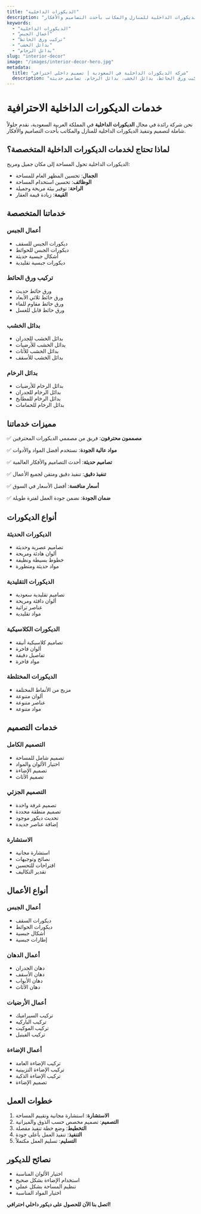 ```yaml
---
title: "الديكورات الداخلية"
description: "خدمات الديكورات الداخلية للمنازل والمكاتب بأحدث التصاميم والأفكار"
keywords:
  - "الديكورات الداخلية"
  - "أعمال الجبس"
  - "تركيب ورق الحائط"
  - "بدائل الخشب"
  - "بدائل الرخام"
slug: "interior-decor"
image: "/images/interior-decor-hero.jpg"
metadata:
  title: "شركة الديكورات الداخلية في السعودية | تصميم داخلي احترافي"
  description: "أفضل شركة ديكورات داخلية في السعودية. أعمال الجبس، تركيب ورق الحائط، بدائل الخشب، بدائل الرخام. تصاميم حديثة."
---
```


# خدمات الديكورات الداخلية الاحترافية

نحن شركة رائدة في مجال **الديكورات الداخلية** في المملكة العربية السعودية، نقدم حلولاً شاملة لتصميم وتنفيذ الديكورات الداخلية للمنازل والمكاتب بأحدث التصاميم والأفكار.

## لماذا تحتاج لخدمات الديكورات الداخلية المتخصصة؟

الديكورات الداخلية تحول المساحة إلى مكان جميل ومريح:

- **الجمال**: تحسين المظهر العام للمساحة
- **الوظائف**: تحسين استخدام المساحة
- **الراحة**: توفير بيئة مريحة وجميلة
- **القيمة**: زيادة قيمة العقار

## خدماتنا المتخصصة

### أعمال الجبس
- ديكورات الجبس للسقف
- ديكورات الجبس للحوائط
- أشكال جبسية حديثة
- ديكورات جبسية تقليدية

### تركيب ورق الحائط
- ورق حائط حديث
- ورق حائط ثلاثي الأبعاد
- ورق حائط مقاوم للماء
- ورق حائط قابل للغسل

### بدائل الخشب
- بدائل الخشب للجدران
- بدائل الخشب للأرضيات
- بدائل الخشب للأثاث
- بدائل الخشب للأسقف

### بدائل الرخام
- بدائل الرخام للأرضيات
- بدائل الرخام للجدران
- بدائل الرخام للمطابخ
- بدائل الرخام للحمامات

## مميزات خدماتنا

✅ **مصممون محترفون**: فريق من مصممي الديكورات المحترفين

✅ **مواد عالية الجودة**: نستخدم أفضل المواد والأدوات

✅ **تصاميم حديثة**: أحدث التصاميم والأفكار العالمية

✅ **تنفيذ دقيق**: تنفيذ دقيق ومتقن لجميع الأعمال

✅ **أسعار منافسة**: أفضل الأسعار في السوق

✅ **ضمان الجودة**: نضمن جودة العمل لفترة طويلة

## أنواع الديكورات

### الديكورات الحديثة
- تصاميم عصرية وحديثة
- ألوان هادئة ومريحة
- خطوط بسيطة ونظيفة
- مواد حديثة ومتطورة

### الديكورات التقليدية
- تصاميم تقليدية سعودية
- ألوان دافئة ومريحة
- عناصر تراثية
- مواد تقليدية

### الديكورات الكلاسيكية
- تصاميم كلاسيكية أنيقة
- ألوان فاخرة
- تفاصيل دقيقة
- مواد فاخرة

### الديكورات المختلطة
- مزيج من الأنماط المختلفة
- ألوان متنوعة
- عناصر متنوعة
- مواد متنوعة

## خدمات التصميم

### التصميم الكامل
- تصميم شامل للمساحة
- اختيار الألوان والمواد
- تصميم الإضاءة
- تصميم الأثاث

### التصميم الجزئي
- تصميم غرفة واحدة
- تصميم منطقة محددة
- تحديث ديكور موجود
- إضافة عناصر جديدة

### الاستشارة
- استشارة مجانية
- نصائح وتوجيهات
- اقتراحات للتحسين
- تقدير التكاليف

## أنواع الأعمال

### أعمال الجبس
- ديكورات السقف
- ديكورات الحوائط
- أشكال جبسية
- إطارات جبسية

### أعمال الدهان
- دهان الجدران
- دهان الأسقف
- دهان الأبواب
- دهان الأثاث

### أعمال الأرضيات
- تركيب السيراميك
- تركيب الباركيه
- تركيب الموكيت
- تركيب الفينيل

### أعمال الإضاءة
- تركيب الإضاءة العامة
- تركيب الإضاءة التزيينية
- تركيب الإضاءة الذكية
- تصميم الإضاءة

## خطوات العمل

1. **الاستشارة**: استشارة مجانية وتقييم المساحة
2. **التصميم**: تصميم مخصص حسب الذوق والميزانية
3. **التخطيط**: وضع خطة تنفيذ مفصلة
4. **التنفيذ**: تنفيذ العمل بأعلى جودة
5. **التسليم**: تسليم العمل مكتملاً

## نصائح للديكور

- اختيار الألوان المناسبة
- استخدام الإضاءة بشكل صحيح
- تنظيم المساحة بشكل عملي
- اختيار المواد المناسبة

**اتصل بنا الآن للحصول على ديكور داخلي احترافي!**
